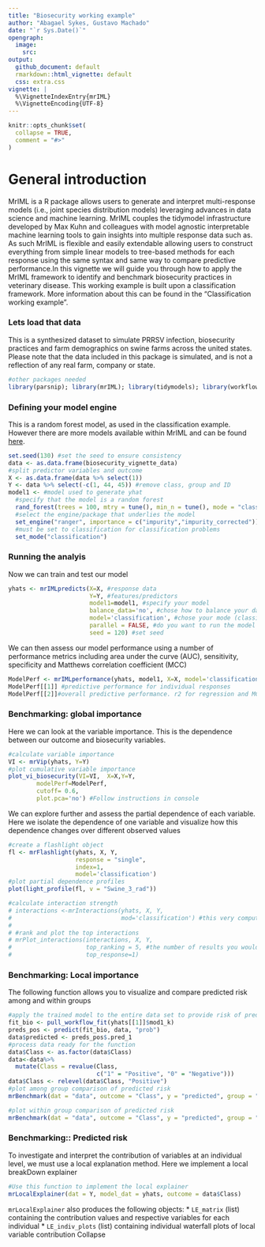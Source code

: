 ```yaml
---
title: "Biosecurity working example"
author: "Abagael Sykes, Gustavo Machado"
date: "`r Sys.Date()`"
opengraph:
  image:
    src: 
output:
  github_document: default
  rmarkdown::html_vignette: default
  css: extra.css
vignette: |
  %\VignetteIndexEntry{mrIML}
  %\VignetteEncoding{UTF-8}
---
```

```r
knitr::opts_chunk$set(
  collapse = TRUE,
  comment = "#>"
)
```
# General introduction

MrIML is a R package allows users to generate and interpret multi-response models (i.e., joint species distribution models) leveraging advances in data science and machine learning. MrIML couples the tidymodel infrastructure developed by Max Kuhn and colleagues with model agnostic interpretable machine learning tools to gain insights into multiple response data such as. As such MrIML is flexible and easily extendable allowing users to construct everything from simple linear models to tree-based methods for each response using the same syntax and same way to compare predictive performance.In this vignette we will guide you through how to apply the MrIML framework to identify and benchmark biosecurity practices in veterinary disease. 
This working example is built upon a classification framework. More information about this can be found in the "Classification working example". 

### Lets load that data
This is a synthesized dataset to simulate PRRSV infection, biosecurity practices and farm demographics on swine farms across the united states. 
Please note that the data included in this package is simulated, and is not a reflection of any real farm, company or state. 
```r
#other packages needed
library(parsnip); library(mrIML); library(tidymodels); library(workflows); library(tidyverse); library(flashlight); library(devtools); library(DALEX); library(plyr);library(vip); library(ggsci); library(ggrepel); library(breakDown)
```

### Defining your model engine
This is a random forest model, as used in the classification example. However there are more models available within MrIML and can be found [here](https://www.tidymodels.org/find/). 
```r
set.seed(130) #set the seed to ensure consistency
data <- as.data.frame(biosecurity_vignette_data)
#split predictor variables and outcome
X <- as.data.frame(data %>% select(1))
Y <- data %>% select(-c(1, 44, 45)) #remove class, group and ID
model1 <- #model used to generate yhat
  #specify that the model is a random forest
  rand_forest(trees = 100, mtry = tune(), min_n = tune(), mode = "classification") %>% 
  #select the engine/package that underlies the model
  set_engine("ranger", importance = c("impurity","impurity_corrected")) %>%
  #must be set to classification for classification problems
  set_mode("classification")
```
### Running the analyis
Now we can train and test our model
```r
yhats <- mrIMLpredicts(X=X, #response data
                       Y=Y, #features/predictors
                       model1=model1, #specify your model
                       balance_data='no', #chose how to balance your data 
                       model='classification', #chose your mode (classification versus regression)
                       parallel = FALSE, #do you want to run the model in parallel?
                       seed = 120) #set seed
```
We can then assess our model performance using a number of performance metrics including area under the curve (AUC), sensitivity, specificity and Matthews correlation coefficient (MCC)
```r
ModelPerf <- mrIMLperformance(yhats, model1, X=X, model='classification')
ModelPerf[[1]] #predictive performance for individual responses 
ModelPerf[[2]]#overall predictive performance. r2 for regression and MCC for classification
```
### Benchmarking: global importance
Here we can look at the variable importance. This is the dependence between our outcome and biosecurity variables. 
```r
#calculate variable importance
VI <- mrVip(yhats, Y=Y)
#plot cumulative variable importance 
plot_vi_biosecurity(VI=VI,  X=X,Y=Y,
        modelPerf=ModelPerf,
        cutoff= 0.6,
        plot.pca='no') #Follow instructions in console
```
We can explore further and assess the partial dependence of each variable. Here we isolate the dependence of one variable and visualize how this dependence changes over different observed values 
```r
#create a flashlight object
fl <- mrFlashlight(yhats, X, Y, 
                   response = "single", 
                   index=1,
                   model='classification') 
#plot partial dependence profiles
plot(light_profile(fl, v = "Swine_3_rad"))
```
```r
#calculate interaction strength
# interactions <-mrInteractions(yhats, X, Y,
#                               mod='classification') #this very computer intensive
# 
# #rank and plot the top interactions
# mrPlot_interactions(interactions, X, Y,
#                     top_ranking = 5, #the number of results you would like to plot 
#                     top_response=1) 
```
### Benchmarking: Local importance
The following function allows you to visualize and compare predicted risk among and within groups 
```r
#apply the trained model to the entire data set to provide risk of predicted outbreak
fit_bio <- pull_workflow_fit(yhats[[1]]$mod1_k)
preds_pos <- predict(fit_bio, data, "prob")
data$predicted <- preds_pos$.pred_1
#process data ready for the function
data$Class <- as.factor(data$Class)
data<-data%>%
  mutate(Class = revalue(Class,
                         c("1" = "Positive", "0" = "Negative"))) 
data$Class <- relevel(data$Class, "Positive")
#plot among group comparison of predicted risk
mrBenchmark(dat = "data", outcome = "Class", y = "predicted", group = "Group", type = "external") 
```
```r
#plot within group comparison of predicted risk
mrBenchmark(dat = "data", outcome = "Class", y = "predicted", group = "Group", label_by = "ID", type = "internal") 
```
### Benchmarking:: Predicted risk
To investigate and interpret the contribution of variables at an individual level, we must use a local explanation method. Here we implement a local breakDown explainer
```r
#Use this function to implement the local explainer 
mrLocalExplainer(dat = Y, model_dat = yhats, outcome = data$Class)
```
`mrLocalExplainer` also produces the following objects:
* `LE_matrix` (list) containing the contribution values and respective variables for each individual 
* `LE_indiv_plots` (list) containing individual waterfall plots of local variable contribution
Collapse